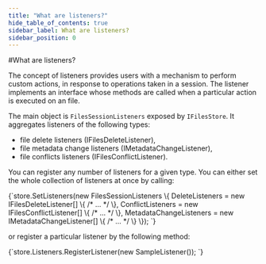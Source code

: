 ```yaml
---
title: "What are listeners?"
hide_table_of_contents: true
sidebar_label: What are listeners?
sidebar_position: 0
---
```






<LanguageSwitcher supportedLanguages={supportedLanguages} />
<LanguageContent language="csharp">
#What are listeners?

The concept of listeners provides users with a mechanism to perform custom actions, in response to operations taken in a session. 
The listener implements an interface whose methods are called when a particular action is executed on an file.

The main object is `FilesSessionListeners` exposed by `IFilesStore`. It aggregates listeners of the following types:

* file delete listeners (IFilesDeleteListener),
* file metadata change listeners (IMetadataChangeListener),
* file conflicts listeners (IFilesConflictListener).

You can register any number of listeners for a given type. You can either set the whole collection of listeners at once by calling:

<TabItem value="set_listeners" label="set_listeners">
<CodeBlock language="csharp">
{`store.SetListeners(new FilesSessionListeners
\{
	DeleteListeners = new IFilesDeleteListener[] \{ /* ... */ \},
	ConflictListeners = new IFilesConflictListener[] \{ /* ... */ \},
	MetadataChangeListeners = new IMetadataChangeListener[] \{ /* ... */ \}
\});
`}
</CodeBlock>
</TabItem>

or register a particular listener by the following method:

<TabItem value="register_listener" label="register_listener">
<CodeBlock language="csharp">
{`store.Listeners.RegisterListener(new SampleListener());
`}
</CodeBlock>
</TabItem>



</LanguageContent>

<!---

-->